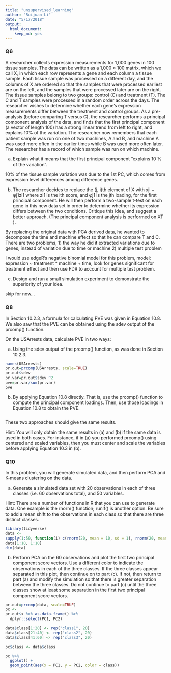 ```yaml
---
title: "unsupervised_learning"
author: "Ruijuan Li"
date: "5/17/2018"
output: 
  html_document: 
    keep_md: yes
---
```


### Q6

A researcher collects expression measurements for 1,000 genes in 100 tissue samples. The data can be written as a 1,000 × 100 matrix, which we call X, in which each row represents a gene and each column a tissue sample. Each tissue sample was processed on a different day, and the columns of X are ordered so that the samples that were processed earliest are on the left, and the samples that were processed later are on the right. The tissue samples belong to two groups: control (C) and treatment (T). The C and T samples were processed in a random order across the days. The researcher wishes to determine whether each gene’s expression measurements differ between the treatment and control groups.
As a pre-analysis (before comparing T versus C), the researcher performs a principal component analysis of the data, and finds that the first principal component (a vector of length 100) has a strong linear trend from left to right, and explains 10% of the variation. The researcher now remembers that each patient sample was run on one of two machines, A and B, and machine A was used more often in the earlier times while B was used more often later. The researcher has a record of which sample was run on which machine.

(a) Explain what it means that the first principal component “explains 10 % of the variation”.

10% of the tissue sample variation was due to the 1st PC, which comes from expression level differences among difference genes.  

(b) The researcher decides to replace the (j, i)th element of X with xji − φj1zi1 
where zi1 is the ith score, and φj1 is the jth loading, for the first principal component. He will then perform a two-sample t-test on each gene in this new data set in order to determine whether its expression differs between the two conditions. Critique this idea, and suggest a better approach. (The principal component analysis is performed on XT ).

By replacing the original data with PCA derived data, he wanted to decompose the time and machine effect so that he can compare T and C. There are two problems, 1) the way he did it extracted variations due to genes, instead of variation due to time or machine 2) multiple test problem 

I would use edgeR's negative binomial model for this problem, model: expression ~ treatment * machine + time, look for genes significant for treatment effect and then use FDR to account for multiple test problem. 

(c) Design and run a small simulation experiment to demonstrate the superiority of your idea.

skip for now... 

### Q8

In Section 10.2.3, a formula for calculating PVE was given in Equation 10.8. We also saw that the PVE can be obtained using the sdev output of the prcomp() function.

On the USArrests data, calculate PVE in two ways:

(a) Using the sdev output of the prcomp() function, as was done in Section 10.2.3.

```r
names(USArrests)
pr.out=prcomp(USArrests, scale=TRUE)
pr.out$sdev
pr.var=pr.out$sdev ^2 
pve=pr.var/sum(pr.var)
pve 
```

(b) By applying Equation 10.8 directly. That is, use the prcomp() function to compute the principal component loadings. Then, use those loadings in Equation 10.8 to obtain the PVE.

```r

```

These two approaches should give the same results.

Hint: You will only obtain the same results in (a) and (b) if the same data is used in both cases. For instance, if in (a) you performed prcomp() using centered and scaled variables, then you must center and scale the variables before applying Equation 10.3 in (b).

### Q10

In this problem, you will generate simulated data, and then perform PCA and K-means clustering on the data.

(a) Generate a simulated data set with 20 observations in each of three classes (i.e. 60 observations total), and 50 variables.

Hint: There are a number of functions in R that you can use to generate data. One example is the rnorm() function; runif() is another option. Be sure to add a mean shift to the observations in each class so that there are three distinct classes.

```r
library(tidyverse)
data <- 
sapply(1:50, function(i) c(rnorm(20, mean = 10, sd = 1), rnorm(20, mean = 20, sd = 2), rnorm(20, mean = 30, sd = 3))) %>% as.data.frame() 
data[1:10, 1:10]
dim(data) 
```

(b) Perform PCA on the 60 observations and plot the first two principal component score vectors. Use a different color to indicate the observations in each of the three classes. If the three classes appear separated in this plot, then continue on to part (c). If not, then return to part (a) and modify the simulation so that there is greater separation between the three classes. Do not continue to part (c) until the three classes show at least some separation in the first two principal component score vectors.

```r
pr.out=prcomp(data, scale=TRUE)
pc <-
pr.out$x %>% as.data.frame() %>%
  dplyr::select(PC1, PC2)

data$class[1:20] <- rep("class1", 20)
data$class[21:40] <- rep("class2", 20)
data$class[41:60] <- rep("class3", 20)

pc$class <- data$class

pc %>%
  ggplot() +
  geom_point(aes(x = PC1, y = PC2, color = class))
```

 